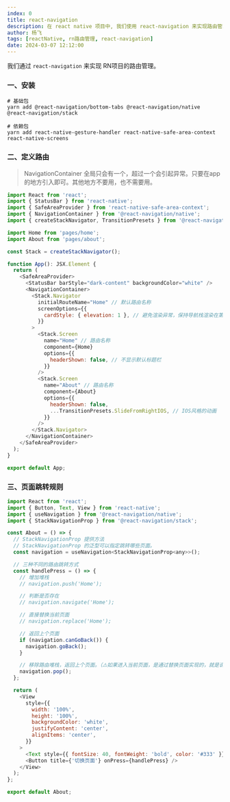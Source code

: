 ```yaml
---
index: 0
title: react-navigation
description: 在 react native 项目中, 我们使用 react-navigation 来实现路由管理
author: 杨飞
tags: [reactNative, rn路由管理, react-navigation]
date: 2024-03-07 12:12:00
---
```


我们通过 `react-navigation` 来实现 RN项目的路由管理。

### 一、安装

```shell
# 基础包
yarn add @react-navigation/bottom-tabs @react-navigation/native @react-navigation/stack

# 依赖包
yarn add react-native-gesture-handler react-native-safe-area-context react-native-screens
```

### 二、定义路由
> NavigationContainer 全局只会有一个，超过一个会引起异常。只要在app的地方引入即可。其他地方不要用，也不需要用。

```javascript
import React from 'react';
import { StatusBar } from 'react-native';
import { SafeAreaProvider } from 'react-native-safe-area-context';
import { NavigationContainer } from '@react-navigation/native';
import { createStackNavigator, TransitionPresets } from '@react-navigation/stack';

import Home from 'pages/home';
import About from 'pages/about';

const Stack = createStackNavigator();

function App(): JSX.Element {
  return (
    <SafeAreaProvider>
      <StatusBar barStyle="dark-content" backgroundColor="white" />
      <NavigationContainer>
        <Stack.Navigator
          initialRouteName="Home" // 默认路由名称
          screenOptions={{
            cardStyle: { elevation: 1 }, // 避免渲染异常，保持导航栈渲染在第一层级
          }}
        >
          <Stack.Screen
            name="Home" // 路由名称
            component={Home}
            options={{
              headerShown: false, // 不显示默认标题栏
            }}
          />
          <Stack.Screen
            name="About" // 路由名称
            component={About}
            options={{
              headerShown: false,
              ...TransitionPresets.SlideFromRightIOS, // IOS风格的动画
            }}
          />
        </Stack.Navigator>
      </NavigationContainer>
    </SafeAreaProvider>
  );
}

export default App;
```

### 三、页面跳转规则

```javascript
import React from 'react';
import { Button, Text, View } from 'react-native';
import { useNavigation } from '@react-navigation/native';
import { StackNavigationProp } from '@react-navigation/stack';

const About = () => {
  // StackNavigationProp 提供方法
  // StackNavigationProp 的泛型可以指定跳转哪些页面。
  const navigation = useNavigation<StackNavigationProp<any>>();

  // 三种不同的路由跳转方式
  const handlePress = () => {
    // 增加堆栈
    // navigation.push('Home');

    // 判断是否存在
    // navigation.navigate('Home');

    // 直接替换当前页面
    // navigation.replace('Home');

    // 返回上个页面
    if (navigation.canGoBack()) {
      navigation.goBack();
    }

    // 移除路由堆栈，返回上个页面。（⚠️如果进入当前页面，是通过替换页面实现的，就是说当路由堆栈中没有其他路由的时候，执行这个操作系统会报错！）
    navigation.pop();
  };

  return (
    <View
      style={{
        width: '100%',
        height: '100%',
        backgroundColor: 'white',
        justifyContent: 'center',
        alignItems: 'center',
      }}
    >
      <Text style={{ fontSize: 40, fontWeight: 'bold', color: '#333' }}>This is About Page.</Text>
      <Button title={'切换页面'} onPress={handlePress} />
    </View>
  );
};

export default About;
```
